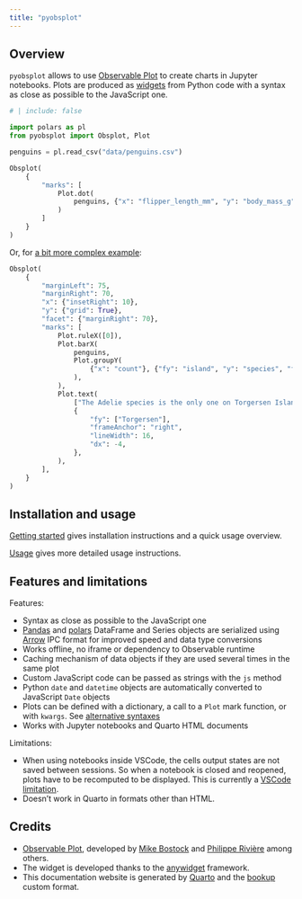 ```yaml
---
title: "pyobsplot"
---
```


## Overview

`pyobsplot` allows to use [Observable Plot](https://observablehq.com/@observablehq/plot?collection=@observablehq/plot) to create charts in Jupyter notebooks. Plots are produced as [widgets](https://ipywidgets.readthedocs.io/en/latest/index.html) from Python code with a syntax as close as possible to the JavaScript one.


```python
# | include: false

import polars as pl
from pyobsplot import Obsplot, Plot

penguins = pl.read_csv("data/penguins.csv")
```

```python
Obsplot(
    {
        "marks": [
            Plot.dot(
                penguins, {"x": "flipper_length_mm", "y": "body_mass_g", "fill": "sex"}
            )
        ]
    }
)
```

Or, for [a bit more complex example](https://observablehq.com/@observablehq/plot-facets?collection=@observablehq/plot#cell-148):

```python
Obsplot(
    {
        "marginLeft": 75,
        "marginRight": 70,
        "x": {"insetRight": 10},
        "y": {"grid": True},
        "facet": {"marginRight": 70},
        "marks": [
            Plot.ruleX([0]),
            Plot.barX(
                penguins,
                Plot.groupY(
                    {"x": "count"}, {"fy": "island", "y": "species", "fill": "sex"}
                ),
            ),
            Plot.text(
                ["The Adelie species is the only one on Torgersen Island."],
                {
                    "fy": ["Torgersen"],
                    "frameAnchor": "right",
                    "lineWidth": 16,
                    "dx": -4,
                },
            ),
        ],
    }
)


```

## Installation and usage

[Getting started](getting_started.qmd) gives installation instructions and a quick usage overview.

[Usage](usage.qmd) gives more detailed usage instructions.


## Features and limitations

Features:

- Syntax as close as possible to the JavaScript one
- [Pandas](https://pandas.pydata.org) and [polars](https://pola.rs) DataFrame and Series objects are serialized using [Arrow](https://arrow.apache.org) IPC format for improved speed and data type conversions
- Works offline, no iframe or dependency to Observable runtime
- Caching mechanism of data objects if they are used several times in the same plot
- Custom JavaScript code can be passed as strings with the `js` method
- Python `date` and `datetime` objects are automatically converted to JavaScript `Date` objects
- Plots can be defined with a dictionary, a call to a `Plot` mark function, or with `kwargs`. See [alternative syntaxes](usage.qmd#alternative-syntaxes)
- Works with Jupyter notebooks and Quarto HTML documents

Limitations:

- When using notebooks inside VSCode, the cells output states are not saved between sessions. So when a notebook is closed and reopened, plots have to be recomputed to be displayed. This is currently a [VSCode limitation](https://github.com/juba/pyobsplot/issues/2).
- Doesn't work in Quarto in formats other than HTML.


## Credits

- [Observable Plot](https://observablehq.com/@observablehq/plot?collection=@observablehq/plot), developed by [Mike Bostock](https://observablehq.com/@mbostock) and [Philippe Rivière](https://observablehq.com/@fil) among others.
- The widget is developed thanks to the [anywidget](https://anywidget.dev) framework.
- This documentation website is generated by [Quarto](https://quarto.org) and the [bookup](https://github.com/juba/bookup-html) custom format.

